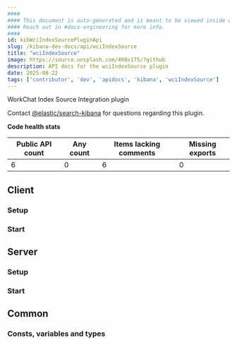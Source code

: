 ```yaml
---
####
#### This document is auto-generated and is meant to be viewed inside our experimental, new docs system.
#### Reach out in #docs-engineering for more info.
####
id: kibWciIndexSourcePluginApi
slug: /kibana-dev-docs/api/wciIndexSource
title: "wciIndexSource"
image: https://source.unsplash.com/400x175/?github
description: API docs for the wciIndexSource plugin
date: 2025-08-22
tags: ['contributor', 'dev', 'apidocs', 'kibana', 'wciIndexSource']
---
```


WorkChat Index Source Integration plugin

Contact [@elastic/search-kibana](https://github.com/orgs/elastic/teams/search-kibana) for questions regarding this plugin.

**Code health stats**

| Public API count  | Any count | Items lacking comments | Missing exports |
|-------------------|-----------|------------------------|-----------------|
| 6 | 0 | 6 | 0 |

## Client

### Setup
<DocDefinitionList data={[wciIndexSourceObj.client.setup]}/>

### Start
<DocDefinitionList data={[wciIndexSourceObj.client.start]}/>

## Server

### Setup
<DocDefinitionList data={[wciIndexSourceObj.server.setup]}/>

### Start
<DocDefinitionList data={[wciIndexSourceObj.server.start]}/>

## Common

### Consts, variables and types
<DocDefinitionList data={wciIndexSourceObj.common.misc}/>

